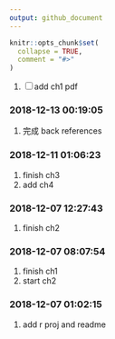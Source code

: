 ```yaml
---
output: github_document
---
```


<!-- README.md is generated from README.Rmd. Please edit that file -->

```r
knitr::opts_chunk$set(
  collapse = TRUE,
  comment = "#>"
)
```

1. <input type="checkbox" id="checkbox1" class="styled">add ch1 pdf

### 2018-12-13 00:19:05

1. 完成 back references

### 2018-12-11 01:06:23

1. finish ch3
1. add ch4


### 2018-12-07 12:27:43

1. finish ch2

### 2018-12-07 08:07:54

1. finish ch1
1. start ch2

### 2018-12-07 01:02:15

1. add r proj and readme